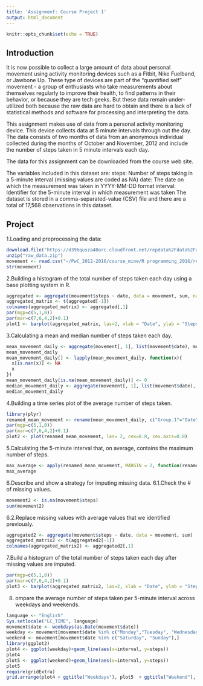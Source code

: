 ```yaml
---
title: 'Assignment: Course Project 1'
output: html_document
---
```


```r
knitr::opts_chunk$set(echo = TRUE)
```

## Introduction

It is now possible to collect a large amount of data about personal movement using activity monitoring devices such as a Fitbit, Nike Fuelband, or Jawbone Up. These type of devices are part of the "quantified self" movement - a group of enthusiasts who take measurements about themselves regularly to improve their health, to find patterns in their behavior, or because they are tech geeks. But these data remain under-utilized both because the raw data are hard to obtain and there is a lack of statistical methods and software for processing and interpreting the data.

This assignment makes use of data from a personal activity monitoring device. This device collects data at 5 minute intervals through out the day. The data consists of two months of data from an anonymous individual collected during the months of October and November, 2012 and include the number of steps taken in 5 minute intervals each day.

The data for this assignment can be downloaded from the course web site.

The variables included in this dataset are:
steps: Number of steps taking in a 5-minute interval (missing values are coded as NA)
date: The date on which the measurement was taken in YYYY-MM-DD format
interval: Identifier for the 5-minute interval in which measurement was taken
The dataset is stored in a comma-separated-value (CSV) file and there are a total of 17,568 observations in this dataset.

## Project

1.Loading and preprocessing the data: 

```r
download.file("https://d396qusza40orc.cloudfront.net/repdata%2Fdata%2Factivity.zip","raw_data.zip")
unzip("raw_data.zip")
movement <- read.csv("~/PwC_2012-2016/course_mine/R programming_2016/reproduciable research/week1/lecture/activity.csv")
str(movement)
```

2.Building a histogram of the total number of steps taken each day using a base plotting system in R.

```r
aggregated <- aggregate(movement$steps ~ date, data = movement, sum, na.rm=TRUE)
aggregated_matrix <- t(aggregated[-1])
colnames(aggregated_matrix) <- aggregated[,1]
par(mgp=c(5,1,0))
par(mar=c(7,6,4,2)+0.1)
plot1 <- barplot(aggregated_matrix, las=2, xlab = "Date", ylab = "Steps", cex=0.8, cex.axis=0.8)
```

3.Calculating a mean and median number of steps taken each day.

```r
mean_movement_daily <- aggregate(movement[, 1], list(movement$date), mean, na.rm=TRUE)
mean_movement_daily
mean_movement_daily[] <- lapply(mean_movement_daily, function(x){ 
  x[is.nan(x)] <- NA 
  x 
})
mean_movement_daily[is.na(mean_movement_daily)] <- 0
median_movement_daily <- aggregate(movement[, 1], list(movement$date), median, na.rm=TRUE)
median_movement_daily
```

4.Building a time series plot of the average number of steps taken.

```r
library(plyr)
renamed_mean_movement <- rename(mean_movement_daily, c("Group.1"="Date", "x"="Average # of Steps"))
par(mgp=c(5,1,0))
par(mar=c(7,6,4,2)+0.1)
plot2 <- plot(renamed_mean_movement, las= 2, cex=0.8, cex.axis=0.8) 
```

5.Calculating the 5-minute interval that, on average, contains the maximum number of steps.

```r
max_average <- apply(renamed_mean_movement, MARGIN = 2, function(renamed_mean_movement) max(renamed_mean_movement, na.rm=TRUE))
max_average
```

6.Describe and show a strategy for imputing missing data.
6.1.Check the # of missing values.

```r
movement2 <- is.na(movement$steps)
sum(movement2)
```

6.2.Replace missing values with average values that we identified previously.

```r
aggregated2 <- aggregate(movement$steps ~ date, data = movement, sum)
aggregated_matrix2 <- t(aggregated2[-1])
colnames(aggregated_matrix2) <- aggregated2[,1]
```

7.Build a histogram of the total number of steps taken each day after missing values are imputed.

```r
par(mgp=c(5,1,0))
par(mar=c(7,6,4,2)+0.1)
plot3 <- barplot(aggregated_matrix2, las=2, xlab = "Date", ylab = "Steps", cex=0.8, cex.axis=0.8)
```

8. ompare the average number of steps taken per 5-minute interval across weekdays and weekends.
```r
language <- "English" 
Sys.setlocale("LC_TIME", language) 
movement$date <- weekdays(as.Date(movement$date))
weekday <- movement[movement$date %in% c("Monday","Tuesday", "Wednesday", "Thursday", "Friday"),]
weekend <- movement[movement$date %in% c("Saturday", "Sunday"),]
library(ggplot2)
plot4 <- ggplot(weekday)+geom_line(aes(x=interval, y=steps))
plot4
plot5 <- ggplot(weekend)+geom_line(aes(x=interval, y=steps))
plot5
require(gridExtra)
grid.arrange(plot4 + ggtitle("Weekdays"), plot5  + ggtitle("Weekend"), nrow=2)
```

